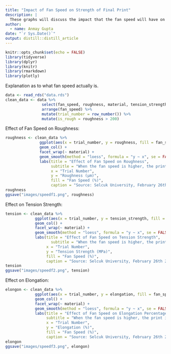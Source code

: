 ```yaml
---
title: "Impact of Fan Speed on Strength of Final Print"
description: |
  These graphs will discuss the impact that the fan speed will have on a 3D print.
author:
  - name: Anmay Gupta
date: "`r Sys.Date()`"
output: distill::distill_article
---
```


```r
knitr::opts_chunk$set(echo = FALSE)
library(tidyverse)
library(dplyr)
library(knitr)
library(rmarkdown)
library(plotly)
```


Explanation as to what fan speed actually is.

```r
data <- read_rds("data.rds")
clean_data <- data %>%
                select(fan_speed, roughness, material, tension_strength, elongation) %>%
                arrange(fan_speed) %>% 
                mutate(trial_number = row_number()) %>%
                mutate(is_rough = roughness > 200)
```

Effect of Fan Speed on Roughness:

```r
roughness <- clean_data %>%
               ggplot(aes(x = trial_number, y = roughness, fill = fan_speed)) +
               geom_col() +
               facet_wrap(~ material) +
               geom_smooth(method = "loess", formula = "y ~ x", se = FALSE) + 
               labs(title = "Effect of Fan Speed on Roughness",
                    subtitle = "When the fan speed is higher, the printer is more\nlikely to make mistakes and create a rougher surface.",
                    x = "Trial Number",
                    y = "Roughness (µm)",
                    fill = "Fan Speed (%)",
                    caption = "Source: Selcuk University, February 26th 2019")
roughness
ggsave("images/speedf1.png", roughness)
```

Effect on Tension Strength:

```r
tension <- clean_data %>%
             ggplot(aes(x = trial_number, y = tension_strength, fill = fan_speed)) +
             geom_col() +
             facet_wrap(~ material) +
             geom_smooth(method = "loess", formula = "y ~ x", se = FALSE) + 
             labs(title = "Effect of Fan Speed on Tension Strength",
                    subtitle = "When the fan speed is higher, the print is less likely to\nsustain a high load.",
                  x = "Trial Number",
                  y = "Tension Strength (MPa)",
                  fill = "Fan Speed (%)",
                  caption = "Source: Selcuk University, February 26th 2019")
tension
ggsave("images/speedf2.png", tension)
```

Effect on Elongation:

```r
elongon <- clean_data %>%
             ggplot(aes(x = trial_number, y = elongation, fill = fan_speed)) +
             geom_col() +
             facet_wrap(~ material) +
             geom_smooth(method = "loess", formula = "y ~ x", se = FALSE) + 
             labs(title = "Effect of Fan Speed on Elongation Percentage",
                  subtitle = "When the fan speed is higher, the print is less likely to\nelongate and deform.",
                  x = "Trial Number",
                  y = "Elongation (%)",
                  fill = "Fan Speed (%)",
                  caption = "Source: Selcuk University, February 26th 2019")
elongon
ggsave("images/speedf3.png", elongon)
```


